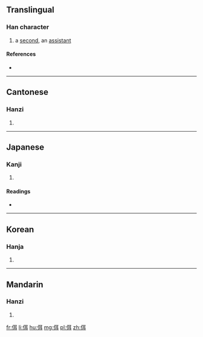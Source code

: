 ==Translingual==

===Han character===
{{Han char|rn=9|rad=人|as=06|sn=8|four=2124<sub>0</sub>|canj=人尸十 (OSJ)|ids=⿰[[亻]][[耳]]}}

# a [[second]], an [[assistant]]

====References====
* {{Han ref|kx=0100.210|dkj=00560|dj=0212.160|hdz=10144.030|uh=4F74|ud=20340|bh=CBB9|bd=52153}}

----

==Cantonese==

===Hanzi===
{{yue-hanzi|jyut=[[ji6]], [[noi6]]|y=yi6, noi6}}

# {{defn|lang=yue|sort=人06}}

----

==Japanese==

===Kanji===
{{ja-kanji|grade=|rs=人06}}

# {{defn|lang=ja|sort=人06}}

====Readings====
* {{ja-readings|on=[[じ]] (ji), [[に]] (ni), [[だい]] (dai), [[ない]] (nai)|kun=[[たすけ]] (tasuke), [[そひ]] (sohi), [[ならぶ]] (narabu), [[おる]] (oru), [[つぐ]] (tsugu)}}

----

==Korean==

===Hanja===
{{ko-hanja|hangeul=이|rv=i|mr=i}}

# {{defn|lang=ko|sort=人06}}

----

==Mandarin==

===Hanzi===
{{cmn-hanzi|pin=[[èr]] ([[er4]])|wg=erh<sup>4</sup>}}

# {{defn|lang=cmn|sort=人06}}

[[fr:佴]]
[[li:佴]]
[[hu:佴]]
[[mg:佴]]
[[pl:佴]]
[[zh:佴]]